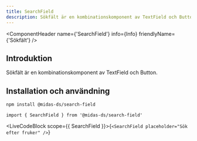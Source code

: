 ```yaml
---
title: SearchField
description: Sökfält är en kombinationskomponent av TextField och Button
---
```



<ComponentHeader
  name={'SearchField'}
  info={Info}
  friendlyName={'Sökfält'}
/>

## Introduktion

Sökfält är en kombinationskomponent av TextField och Button.

## Installation och användning

```bash npm2yarn
npm install @midas-ds/search-field
```

```tsx
import { SearchField } from '@midas-ds/search-field'
```

<LiveCodeBlock scope={{ SearchField }}>{`<SearchField placeholder="Sök efter fruker" />`}</LiveCodeBlock>

<ComponentFooter info={Info} />
